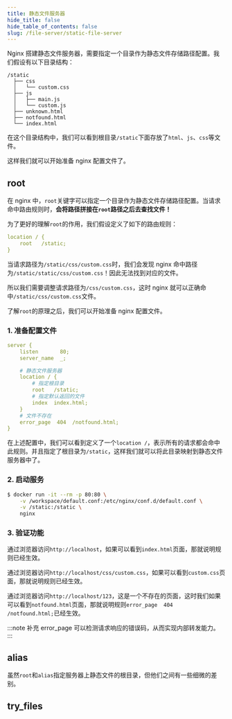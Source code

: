 ```yaml
---
title: 静态文件服务器
hide_title: false
hide_table_of_contents: false
slug: /file-server/static-file-server
---
```



<!--package-->

Nginx 搭建静态文件服务器，需要指定一个目录作为静态文件存储路径配置。我们假设有以下目录结构：

```text
/static
  ├── css
  │   └── custom.css
  ├── js
  │   ├── main.js
  │   └── custom.js
  ├── unknown.html
  ├── notfound.html
  └── index.html
```

在这个目录结构中，我们可以看到根目录`/static`下面存放了`html`、`js`、`css`等文件。

这样我们就可以开始准备 nginx 配置文件了。

## root

在 nginx 中，`root`关键字可以指定一个目录作为静态文件存储路径配置。当请求命中路由规则时，**会将路径拼接在`root`路径之后去查找文件！**

为了更好的理解`root`的作用，我们假设定义了如下的路由规则：

```yaml
location / {
    root   /static;
}
```

当请求路径为`/static/css/custom.css`时，我们会发现 nginx 命中路径为`/static/static/css/custom.css`！因此无法找到对应的文件。

所以我们需要调整请求路径为`/css/custom.css`，这时 nginx 就可以正确命中`/static/css/custom.css`文件。

了解`root`的原理之后，我们可以开始准备 nginx 配置文件。

### 1. 准备配置文件

```yaml title="/workspace/default.conf"
server {
    listen       80;
    server_name  _;

    # 静态文件服务器
    location / {
        # 指定根目录
        root   /static;
        # 指定默认返回的文件
        index  index.html;
    }
    # 文件不存在
    error_page  404  /notfound.html;
}
```

在上述配置中，我们可以看到定义了一个`location /`，表示所有的请求都会命中此规则。并且指定了根目录为`/static`，这样我们就可以将此目录映射到静态文件服务器中了。

### 2. 启动服务

```bash
$ docker run -it --rm -p 80:80 \
    -v /workspace/default.conf:/etc/nginx/conf.d/default.conf \
    -v /static:/static \
    nginx
```

### 3. 验证功能

通过浏览器访问`http://localhost`，如果可以看到`index.html`页面，那就说明规则已经生效。

通过浏览器访问`http://localhost/css/custom.css`，如果可以看到`custom.css`页面，那就说明规则已经生效。

通过浏览器访问`http://localhost/123`，这是一个不存在的页面，这时我们如果可以看到`notfound.html`页面，那就说明规则`error_page  404  /notfound.html;`已经生效。

:::note 补充
error_page 可以检测请求响应的错误码，从而实现内部转发能力。
:::





## alias

虽然`root`和`alias`指定服务器上静态文件的根目录，但他们之间有一些细微的差别。


## try_files

